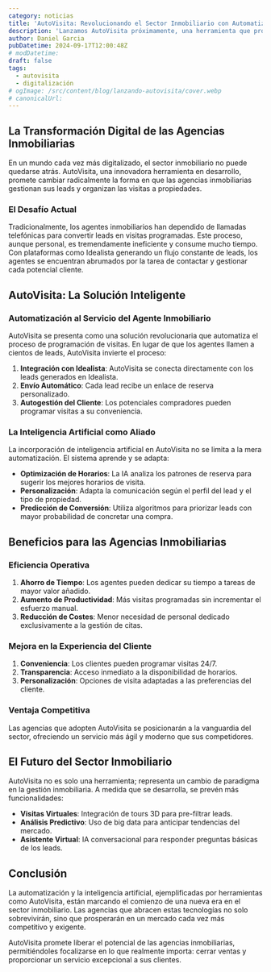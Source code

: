 ```yaml
---
category: noticias
title: 'AutoVisita: Revolucionando el Sector Inmobiliario con Automatización e Inteligencia Artificial'
description: 'Lanzamos AutoVisita próximamente, una herramienta que promete cambiar radicalmente la forma en que las agencias inmobiliarias gestionan sus leads y organizan las visitas a propiedades.'
author: Daniel Garcia
pubDatetime: 2024-09-17T12:00:48Z
# modDatetime:
draft: false
tags:
  - autovisita
  - digitalización
# ogImage: /src/content/blog/lanzando-autovisita/cover.webp
# canonicalUrl:
---
```



## La Transformación Digital de las Agencias Inmobiliarias

En un mundo cada vez más digitalizado, el sector inmobiliario no puede quedarse atrás. AutoVisita, una innovadora herramienta en desarrollo, promete cambiar radicalmente la forma en que las agencias inmobiliarias gestionan sus leads y organizan las visitas a propiedades.

### El Desafío Actual

Tradicionalmente, los agentes inmobiliarios han dependido de llamadas telefónicas para convertir leads en visitas programadas. Este proceso, aunque personal, es tremendamente ineficiente y consume mucho tiempo. Con plataformas como Idealista generando un flujo constante de leads, los agentes se encuentran abrumados por la tarea de contactar y gestionar cada potencial cliente.

<ArticleCTA />

## AutoVisita: La Solución Inteligente

### Automatización al Servicio del Agente Inmobiliario

AutoVisita se presenta como una solución revolucionaria que automatiza el proceso de programación de visitas. En lugar de que los agentes llamen a cientos de leads, AutoVisita invierte el proceso:

1. **Integración con Idealista**: AutoVisita se conecta directamente con los leads generados en Idealista.
2. **Envío Automático**: Cada lead recibe un enlace de reserva personalizado.
3. **Autogestión del Cliente**: Los potenciales compradores pueden programar visitas a su conveniencia.

### La Inteligencia Artificial como Aliado

La incorporación de inteligencia artificial en AutoVisita no se limita a la mera automatización. El sistema aprende y se adapta:

- **Optimización de Horarios**: La IA analiza los patrones de reserva para sugerir los mejores horarios de visita.
- **Personalización**: Adapta la comunicación según el perfil del lead y el tipo de propiedad.
- **Predicción de Conversión**: Utiliza algoritmos para priorizar leads con mayor probabilidad de concretar una compra.

## Beneficios para las Agencias Inmobiliarias

### Eficiencia Operativa

1. **Ahorro de Tiempo**: Los agentes pueden dedicar su tiempo a tareas de mayor valor añadido.
2. **Aumento de Productividad**: Más visitas programadas sin incrementar el esfuerzo manual.
3. **Reducción de Costes**: Menor necesidad de personal dedicado exclusivamente a la gestión de citas.

### Mejora en la Experiencia del Cliente

1. **Conveniencia**: Los clientes pueden programar visitas 24/7.
2. **Transparencia**: Acceso inmediato a la disponibilidad de horarios.
3. **Personalización**: Opciones de visita adaptadas a las preferencias del cliente.

### Ventaja Competitiva

Las agencias que adopten AutoVisita se posicionarán a la vanguardia del sector, ofreciendo un servicio más ágil y moderno que sus competidores.

## El Futuro del Sector Inmobiliario

AutoVisita no es solo una herramienta; representa un cambio de paradigma en la gestión inmobiliaria. A medida que se desarrolla, se prevén más funcionalidades:

- **Visitas Virtuales**: Integración de tours 3D para pre-filtrar leads.
- **Análisis Predictivo**: Uso de big data para anticipar tendencias del mercado.
- **Asistente Virtual**: IA conversacional para responder preguntas básicas de los leads.

## Conclusión

La automatización y la inteligencia artificial, ejemplificadas por herramientas como AutoVisita, están marcando el comienzo de una nueva era en el sector inmobiliario. Las agencias que abracen estas tecnologías no solo sobrevivirán, sino que prosperarán en un mercado cada vez más competitivo y exigente.

AutoVisita promete liberar el potencial de las agencias inmobiliarias, permitiéndoles focalizarse en lo que realmente importa: cerrar ventas y proporcionar un servicio excepcional a sus clientes.

<ArticleCTA />
